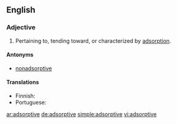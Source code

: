 ==English==

===Adjective===
{{en-adj}}

# Pertaining to, tending toward, or characterized by [[adsorption]].

====Antonyms====
* [[nonadsorptive]]

====Translations====
{{trans-top|pertaining to adsorption}}
* Finnish: {{t+|fi|adsorboiva}}
* Portuguese: {{t|pt|adsortivo}}
{{trans-mid}}
{{trans-bottom}}

[[ar:adsorptive]]
[[de:adsorptive]]
[[simple:adsorptive]]
[[vi:adsorptive]]